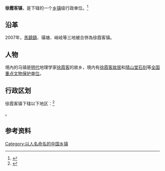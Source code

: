 {{中国乡级行政区
|景观照片文件名 = 
|景观照片描述 = 
|汉语拼音 = 
|其他语言 = 
|其他语言名称 = 
|旧称 = 
|地名出处 = 
|位置图文件名 = 
|位置图描述 = 
|自定义图片= 
|建置时间 = 
|政府驻地 = 
|毗邻 = 
|总面积 = 
|总人口 = 
|总人口年份 = 
|户籍人口 = 
|户籍人口年份 = 
|常住人口 = 
|常住人口年份 = 
|人口密度 = 
|GDP = 
|GDP年份 = 
|邮政编码 = 
|电话区号 = 510
|官方网站 = 
|网站名称 = 
|32/02/81/104/000}}

'''徐霞客镇'''，是{{PRC admin/fullname|32/02/81/104/000|3}}下辖的一个[[乡镇|乡镇]]级行政单位。<ref>{{PRC admin/ref sgc|{{PRC admin/parent|32/02/81/104/000}}}}</ref>

==沿革==
{{seealso|馬鎮鎮}}
2007年，[[馬鎮鎮|馬鎮鎮]]、璜塘、峭岐等三地被合併為徐霞客镇。

==人物==

境內的马镇是[[明代|明代]]地理学家[[徐霞客|徐霞客]]的故乡，境内有[[徐霞客故居|徐霞客故居]]和[[晴山堂石刻|晴山堂石刻]]等[[全国重点文物保护单位|全国重点文物保护单位]]。

== 行政区划 ==

徐霞客镇下辖以下地区：<ref>{{PRC admin/ref sgc|32/02/81/104/000}}</ref>

{{PRC admin/children|32/02/81/104/000}}。

== 参考资料 ==

{{reflist}}

{{25个国家“扩权强镇”试点镇}}
{{PRC admin/navcat|32/02/81/104/000}}
{{江苏行政区划小作品}}

[[Category:以人名命名的中国乡镇|Category:以人名命名的中国乡镇]]
